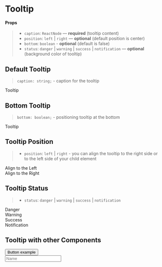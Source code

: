 
<Meta title="Components/Tooltip" component={Tooltip} />

# Tooltip

#### Props

> - `caption`: `ReactNode` — **required** (tooltip content)
> - `position`: `left` | `right` — **optional** (default position is center)
> - `bottom`: `boolean` - **optional** (default is false)
> - `status`: `danger` | `warning` | `success` | `notification` — **optional** (background color of tooltip)

## Default Tooltip

> `caption: string;` - caption for the tooltip

<Canvas>
  <Story name="default">
    <FlexContainer
      justifyContent="space-evenly"
      style={{ paddingTop: "3rem", paddingBottom: "3rem" }}
    >
      <Tooltip caption="Lorem Ipsum is simply dummy text of the printing and typesetting industry.">
        <Text>Tooltip</Text>
      </Tooltip>
    </FlexContainer>
  </Story>
</Canvas>

## Bottom Tooltip

> `bottom: boolean;` - positioning tooltip at the bottom

<Canvas>
  <Story name="bottom">
    <FlexContainer
      justifyContent="space-evenly"
      css={{ paddingTop: "3rem", paddingBottom: "3rem" }}
    >
      <Tooltip
        bottom
        caption="Lorem Ipsum is simply dummy text of the printing and typesetting industry."
      >
        <Text>Tooltip</Text>
      </Tooltip>
    </FlexContainer>
  </Story>
</Canvas>

## Tooltip Position

> - `position`: `left` | `right` - you can align the tooltip to the right side or to the left side of your child element

<Canvas>
  <Story name="position">
    <FlexContainer
      justifyContent="space-evenly"
      css={{ paddingTop: "3rem", paddingBottom: "3rem" }}
    >
      <div>
        <Tooltip
          position="left"
          caption="Lorem Ipsum is simply dummy text of the printing and typesetting industry."
        >
          <Text>Align to the Left</Text>
        </Tooltip>
      </div>
      <div>
        <Tooltip
          position="right"
          caption="Lorem Ipsum is simply dummy text of the printing and typesetting industry."
        >
          <Text>Align to the Right</Text>
        </Tooltip>
      </div>
    </FlexContainer>
  </Story>
</Canvas>

## Tooltip Status

> - `status`: `danger` | `warning` | `success` | `notification`

<Canvas>
  <Story name="status">
    <FlexContainer
      justifyContent="space-evenly"
      css={{ paddingTop: "3rem", paddingBottom: "3rem" }}
    >
      <div>
        <Tooltip status="danger" caption="Error tooltip">
          <Text>Danger</Text>
        </Tooltip>
      </div>
      <div>
        <Tooltip status="warning" caption="Warning tooltip">
          <Text>Warning</Text>
        </Tooltip>
      </div>
      <div>
        <Tooltip status="success" caption="Success tooltip">
          <Text>Success</Text>
        </Tooltip>
      </div>
      <div>
        <Tooltip status="notification" caption="Notification tooltip">
          <Text>Notification</Text>
        </Tooltip>
      </div>
    </FlexContainer>
  </Story>
</Canvas>

## Tooltip with other Components

<Canvas>
  <Story name="components">
    <FlexContainer
      justifyContent="space-evenly"
      css={{ paddingTop: "3rem", paddingBottom: "3rem" }}
    >
      <div>
        <Tooltip
          position="left"
          caption="Lorem Ipsum is simply dummy text of the printing and typesetting industry."
        >
          <Button>Button example</Button>
        </Tooltip>
      </div>
      <div>
        <Tooltip caption="Lorem Ipsum is simply dummy text of the printing and typesetting industry.">
          <SVGIcon name="help" />
        </Tooltip>
      </div>
      <div>
        <Tooltip
          position="left"
          caption="Lorem Ipsum is simply dummy text of the printing and typesetting industry."
        >
          <Input name="Name" placeholder="Name" />
        </Tooltip>
      </div>
    </FlexContainer>
  </Story>
</Canvas>
